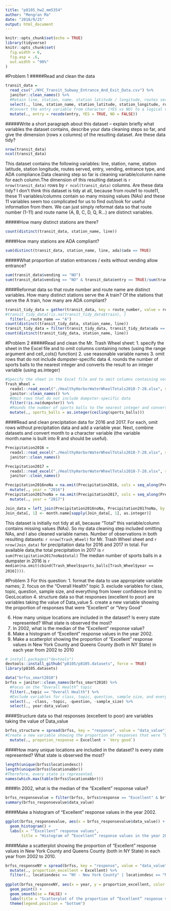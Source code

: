 ```yaml
---
title: "p8105_hw2_mm5354"
author: "Mengran Ma"
date: "2018/9/25"
output: html_document
---
```


```r
knitr::opts_chunk$set(echo = TRUE)
library(tidyverse)
knitr::opts_chunk$set(
  fig.width = 6,
  fig.asp = .6,
  out.width = "90%"
)
```

#Problem 1
#####Read and clean the data
```r
transit_data = 
  read_csv("./NYC_Transit_Subway_Entrance_And_Exit_Data.csv") %>% 
  janitor::clean_names() %>% 
  #Retain line, station, name, station latitude / longitude, routes served, entry, vending, entrance type, and ADA compliance. 
  select(., line, station_name, station_latitude, station_longitude, route1:route11, entry, vending, entrance_type, ada) %>% 
  #Convert the entry variable from character (YES vs NO) to a logical variable 
  mutate(., entry = recode(entry, YES = TRUE, NO = FALSE))
```

#####Write a short paragraph about this dataset – explain briefly what variables the dataset contains, describe your data cleaning steps so far, and give the dimension (rows x columns) of the resulting dataset. Are these data tidy?
```r
nrow(transit_data)
ncol(transit_data)
```
This dataset contains the following variables: line, station, name, station latitude, station longitude, routes served, entry, vending, entrance type, and ADA compliance.Data cleaning step so far is cleaning variable/column name for each column.The dimension of this resulting dataset is `r nrow(transit_data)` rows by `r ncol(transit_data)` columns. Are these data tidy? I don't think this dataset is tidy at all, because from route1 to route11, these 11 variables/columns contain so many missing values (NAs) and these 11 variables seem too complicated for us to find out/look for useful information from them. We can just simply reformat data so that route number (1-11) and route name (A, B, C, D, Q, R...) are distinct variables. 

 
#####How many distinct stations are there?
```r
count(distinct(transit_data, station_name, line))
```
####How many stations are ADA compliant?
```r
sum(distinct(transit_data, station_name, line, ada)$ada == TRUE)
```

#####What proportion of station entrances / exits without vending allow entrance?
```r
sum(transit_data$vending == "NO")
sum(transit_data$vending == "NO" & transit_data$entry == TRUE)/sum(transit_data$vending == "NO")
```
####Reformat data so that route number and route name are distinct variables. How many distinct stations serve the A train? Of the stations that serve the A train, how many are ADA compliant?
```r
transit_tidy_data = gather(transit_data, key = route_number, value = route_name, route1:route11) %>% 
#transit_tidy_data[!is.na(transit_tidy_data$train), ]
  filter(.,route_name == "A")
count(distinct(transit_tidy_data, station_name, line))
transit_tidy_data = filter(transit_tidy_data, transit_tidy_data$ada == TRUE)
count(distinct(transit_tidy_data, station_name, line))
```


#Problem 2
#####Read and clean the Mr. Trash Wheel sheet:
1. specify the sheet in the Excel file and to omit columns containing notes (using the range argument and cell_cols() function)
2. use reasonable variable names
3. omit rows that do not include dumpster-specific data
4. rounds the number of sports balls to the nearest integer and converts the result to an integer variable (using as.integer)

```r
#Specify the sheet in the Excel file and to omit columns containing notes (using the range argument and cell_cols() function)
Trash_Wheel = 
  readxl::read_excel("./HealthyHarborWaterWheelTotals2018-7-28.xlsx", sheet = 1, range = ("A2:N338")) %>% 
  janitor::clean_names() %>% 
  #Omit rows that do not include dumpster-specific data
  filter(!is.na(dumpster)) %>% 
  #Rounds the number of sports balls to the nearest integer and converts the result to an integer variable (using as.integer)
  mutate(., sports_balls = as.integer(ceiling(sports_balls)))
```
####Read and clean precipitation data for 2016 and 2017. For each, omit rows without precipitation data and add a variable year. Next, combine datasets and convert month to a character variable (the variable month.name is built into R and should be useful).
```r
Precipitation2016 = 
  readxl::read_excel("./HealthyHarborWaterWheelTotals2018-7-28.xlsx", sheet = 5, skip = 1) %>% 
  janitor::clean_names()
```
```r
Precipitation2017 = 
  readxl::read_excel("./HealthyHarborWaterWheelTotals2018-7-28.xlsx", sheet = 4, skip = 1) %>% 
  janitor::clean_names()
```

```r
Precipitation2016noNa = na.omit(Precipitation2016, cols = seq_along(Precipitation2016)) %>% 
  mutate(., year = "2016")
Precipitation2017noNa = na.omit(Precipitation2017, cols = seq_along(Precipitation2017)) %>% 
  mutate(., year = "2017")
```
```r
Join_data = left_join(Precipitation2016noNa, Precipitation2017noNa, by = "month")
Join_data[, 1] <- month.name[sapply(Join_data[, 1], as.integer)]
```
This dataset is initially not tidy at all, because "Total" this variable/column contains missing values (NAs). So my data cleaning step included omitting NAs, and I also cleaned variable names. Number of observations in both resulting datasets: `r nrow(Trash_Wheel)` for Mr. Trash Wheel sheet and `r nrow(Join_data)` for precipitation data for 2016 and 2017 in total. For available data,the total precipitation in 2017 is `r sum(Precipitation2017noNa$total)` The median number of sports balls in a dumpster in 2016 is `r median(na.omit(cbind(Trash_Wheel$sports_balls[Trash_Wheel$year == 2016])))`.

#Problem 3
For this question:
1. format the data to use appropriate variable names;
2. focus on the “Overall Health” topic
3. exclude variables for class, topic, question, sample size, and everything from lower confidence limit to GeoLocation
4. structure data so that responses (excellent to poor) are variables taking the value of Data_value
5. create a new variable showing the proportion of responses that were “Excellent” or “Very Good”

6. How many unique locations are included in the dataset? Is every state represented? What state is observed the most?
7. In 2002, what is the median of the “Excellent” response value?
8. Make a histogram of “Excellent” response values in the year 2002.
9. Make a scatterplot showing the proportion of “Excellent” response values in New York County and Queens County (both in NY State) in each year from 2002 to 2010
```r
# install.packages("devtools")
devtools::install_github("p8105/p8105.datasets", force = TRUE)
library(p8105.datasets)
```

```r
data("brfss_smart2010")
brfss = janitor::clean_names(brfss_smart2010) %>% 
  #Focus on the “Overall Health” topic
  filter(.,topic == "Overall Health") %>% 
  #Exclude variables for class, topic, question, sample size, and everything from lower confidence limit to GeoLocation
  select(., -class, -topic, -question, -sample_size) %>% 
  select(., year:data_value)
```
####Structure data so that responses (excellent to poor) are variables taking the value of Data_value
```r
brfss_structure = spread(brfss, key = "response", value = "data_value") %>% 
#Create a new variable showing the proportion of responses that were “Excellent” or “Very Good”
  mutate(., propotion_response = Excellent + `Very good`)
```


####How many unique locations are included in the dataset? Is every state represented? What state is observed the most?
```r
length(unique(brfss$locationdesc)) 
length(unique(brfss$locationabbr))
#Therefore, every state is represented. 
names(which.max(table(brfss$locationabbr))) 
```
####In 2002, what is the median of the “Excellent” response value?
```r
brfss_responsevalue = filter(brfss, brfss$response == "Excellent" & brfss$year == 2002) 
summary(brfss_responsevalue$data_value)
```
####Make a histogram of “Excellent” response values in the year 2002.
```r
ggplot(brfss_responsevalue, aes(x = brfss_responsevalue$data_value)) + 
  geom_histogram() +
  labs(x = "“Excellent” response values", 
       title = "Histogram of “Excellent” response values in the year 2002")
```

####Make a scatterplot showing the proportion of “Excellent” response values in New York County and Queens County (both in NY State) in each year from 2002 to 2010.
```r
brfss_responseNY = spread(brfss, key = "response", value = "data_value") %>% 
  mutate(., proportion_excellent = Excellent) %>% 
  filter(., locationdesc == "NY - New York County" | locationdesc == "NY - Queens County")
 
ggplot(brfss_responseNY, aes(x = year, y = proportion_excellent, color = locationdesc)) + 
  geom_point() +
  geom_smooth(se = FALSE) +
  labs(title = "Scatterplot of the proportion of “Excellent” response values vs Year") +
  theme(legend.position = "bottom")
```
